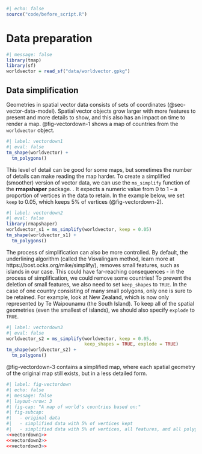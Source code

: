 ```r
#| echo: false
source("code/before_script.R")
```

# Data preparation {#sec-data-prep}

```r
#| message: false
library(tmap)
library(sf)
worldvector = read_sf("data/worldvector.gpkg")
```

## Data simplification {#sec-data-simplification}

<!-- this content should be (split?) and moved to other chapters -->

Geometries in spatial vector data consists of sets of coordinates (@sec-vector-data-model).
Spatial vector objects grow larger with more features to present and more details to show, and this also has an impact on time to render a map.
<!-- also to consider - the level of generalization -->
@fig-vectordown-1 shows a map of countries from the `worldvector` object.

```r
#| label: vectordown1
#| eval: false
tm_shape(worldvector) +
  tm_polygons()
```

This level of detail can be good for some maps, but sometimes the number of details can make reading the map harder.
To create a simplified (smoother) version of vector data, we can use the `ms_simplify` function of the **rmapshaper** package.
<!--add two citations: to mapshaper and rmapshaper-->.
It expects a numeric value from 0 to 1 -- a proportion of vertices in the data to retain.
In the example below, we set `keep` to 0.05, which keeps 5% of vertices (@fig-vectordown-2).

```r
#| label: vectordown2
#| eval: false
library(rmapshaper)
worldvector_s1 = ms_simplify(worldvector, keep = 0.05)
tm_shape(worldvector_s1) +
  tm_polygons()
```

The process of simplification can also be more controlled.
By default, the underlining algorithm (called the Visvalingam method, learn more at https://bost.ocks.org/mike/simplify/), removes small features, such as islands in our case.
This could have far-reaching consequences - in the process of simplification, we could remove some countries!
To prevent the deletion of small features, we also need to set `keep_shapes` to `TRUE`.
In the case of one country consisting of many small polygons, only one is sure to be retained.
For example, look at New Zealand, which is now only represented by Te Waipounamu (the South Island).
To keep all of the spatial geometries (even the smallest of islands), we should also specify `explode` to `TRUE`.

```r
#| label: vectordown3
#| eval: false
worldvector_s2 = ms_simplify(worldvector, keep = 0.05,
                             keep_shapes = TRUE, explode = TRUE)
tm_shape(worldvector_s2) +
  tm_polygons()
```

@fig-vectordown-3 contains a simplified map, where each spatial geometry of the original map still exists, but in a less detailed form.

```r
#| label: fig-vectordown
#| echo: false
#| message: false
#| layout-nrow: 3
#| fig-cap: "A map of world's countries based on:"
#| fig-subcap: 
#|   - original data
#|   - simplified data with 5% of vertices kept
#|   - simplified data with 5% of vertices, all features, and all polygons kept
<<vectordown1>>
<<vectordown2>>
<<vectordown3>>
```
